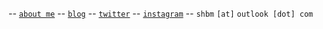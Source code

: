 -- [`about me`](/about)
-- [`blog`](/blog)
-- [`twitter`](https://bit.ly/shbmtwitter)
-- [`instagram`](https://bit.ly/shbmig)
-- `shbm` `[at]` `outlook [dot] com`